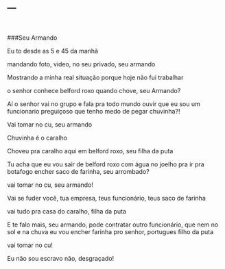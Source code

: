 ---
---

<link rel="stylesheet" href="styles.css" type="text/css">

<br>

###Seu Armando

Eu to desde as 5 e 45 da manhã

mandando foto, video, no seu privado, seu armando

Mostrando a minha real situação porque hoje não fui trabalhar

o senhor conhece belford roxo quando chove, seu Armando?

Aí o senhor vai no grupo e fala pra todo mundo ouvir que eu sou um funcionario preguiçoso que tenho medo de pegar chuvinha?!

Vai tomar no cu, seu armando

Chuvinha é o caralho

Choveu pra caralho aqui em belford roxo, seu filha da puta

Tu acha que eu vou sair de belford roxo com água no joelho pra ir pra botafogo encher saco de farinha, seu arrombado?

vai tomar no cu, seu armando!

Vai se fuder você, tua empresa, teus funcionário, teus saco de farinha

vai tudo pra casa do caralho, filha da puta

E te falo mais, seu armando, pode contratar outro funcionário, que nem no sol e na chuva eu vou encher farinha pro senhor, portugues filho da puta

vai tomar no cu!

Eu não sou escravo não, desgraçado!

<br>